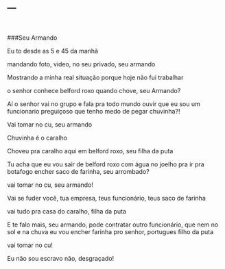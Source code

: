 ---
---

<link rel="stylesheet" href="styles.css" type="text/css">

<br>

###Seu Armando

Eu to desde as 5 e 45 da manhã

mandando foto, video, no seu privado, seu armando

Mostrando a minha real situação porque hoje não fui trabalhar

o senhor conhece belford roxo quando chove, seu Armando?

Aí o senhor vai no grupo e fala pra todo mundo ouvir que eu sou um funcionario preguiçoso que tenho medo de pegar chuvinha?!

Vai tomar no cu, seu armando

Chuvinha é o caralho

Choveu pra caralho aqui em belford roxo, seu filha da puta

Tu acha que eu vou sair de belford roxo com água no joelho pra ir pra botafogo encher saco de farinha, seu arrombado?

vai tomar no cu, seu armando!

Vai se fuder você, tua empresa, teus funcionário, teus saco de farinha

vai tudo pra casa do caralho, filha da puta

E te falo mais, seu armando, pode contratar outro funcionário, que nem no sol e na chuva eu vou encher farinha pro senhor, portugues filho da puta

vai tomar no cu!

Eu não sou escravo não, desgraçado!

<br>